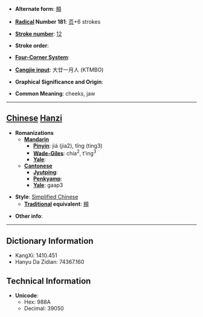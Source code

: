 * '''Alternate form''': [[頰]]

* '''[[Wiktionary:Chinese radical index| Radical]] Number 181''': [[Wiktionary:Chinese radical index 页|页]]+6 strokes

* '''[[Wiktionary:Chinese total strokes index|Stroke number]]''': [[Wiktionary:Chinese total strokes index 12|12]]

* '''Stroke order''': 

* '''[[Wiktionary:Chinese four corner index|Four-Corner System]]''': 

* '''[[Wiktionary:Chinese Cangjie index|Cangjie input]]''': 大廿一月人 (KTMBO)

* '''Graphical Significance and Origin''': 

* '''Common Meaning''': cheeks, jaw

----

== [[Chinese]] [[Hanzi]] ==

* '''Romanizations'''
** '''[[Mandarin]]'''
*** '''[[Pinyin]]''': jiá (jia2), tǐng (ting3)
*** '''[[Wade-Giles]]''': chia<sup>2</sup>, t'ing<sup>3</sup>
*** '''[[Yale]]''': 
** '''[[Cantonese]]'''
*** '''[[Jyutping]]''':
*** '''[[Penkyamp]]''': 
*** '''[[Yale]]''': gaap3

* '''Style''': [[Simplified Chinese]] 
** '''[[Traditional Chinese|Traditional]] equivalent''': [[頰]]

* '''Other info''': 

----

== Dictionary Information ==

* KangXi: 1410.451
* Hanyu Da Zidian: 74367.160

== Technical Information ==

* '''Unicode''':
** Hex: 988A
** Decimal: 39050